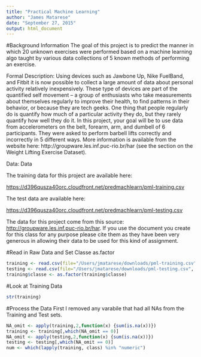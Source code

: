 ```yaml
---
title: "Practical Machine Learning"
author: "James Matarese"
date: "September 27, 2015"
output: html_document
---
```


#Background Information
The goal of this project is to predict the manner in which 20 unknown exercises were performed based on a machine learning algo taught by various data collections of 5 known methods of performing an exercise.

Formal Description:
Using devices such as Jawbone Up, Nike FuelBand, and Fitbit it is now possible to collect a large amount of data about personal activity relatively inexpensively. These type of devices are part of the quantified self movement – a group of enthusiasts who take measurements about themselves regularly to improve their health, to find patterns in their behavior, or because they are tech geeks. One thing that people regularly do is quantify how much of a particular activity they do, but they rarely quantify how well they do it. In this project, your goal will be to use data from accelerometers on the belt, forearm, arm, and dumbell of 6 participants. They were asked to perform barbell lifts correctly and incorrectly in 5 different ways. More information is available from the website here: http://groupware.les.inf.puc-rio.br/har (see the section on the Weight Lifting Exercise Dataset). 

Data:
Data 


The training data for this project are available here: 

<https://d396qusza40orc.cloudfront.net/predmachlearn/pml-training.csv>

The test data are available here: 

<https://d396qusza40orc.cloudfront.net/predmachlearn/pml-testing.csv>

The data for this project come from this source: <http://groupware.les.inf.puc-rio.br/har>. If you use the document you create for this class for any purpose please cite them as they have been very generous in allowing their data to be used for this kind of assignment. 


#Read in Raw Data and Set Classe as.factor
```r
training <- read.csv(file="/Users/jmatarese/downloads/pml-training.csv", header=TRUE, as.is = TRUE, stringsAsFactors = FALSE, sep=',', na.strings=c('NA','','#DIV/0!'))
testing <- read.csv(file="/Users/jmatarese/downloads/pml-testing.csv", header=TRUE, as.is = TRUE, stringsAsFactors = FALSE, sep=',', na.strings=c('NA','','#DIV/0!'))
training$classe <- as.factor(training$classe) 
```

#Look at Training Data
```r
str(training)
```

#Process the Data
First I removed any varabile that had all NAs from the Training and Test sets.
```r
NA_omit <- apply(training,2,function(x) {sum(is.na(x))}) 
training <- training[,which(NA_omit == 0)]
NA_omit <- apply(testing,2,function(x) {sum(is.na(x))}) 
testing <- testing[,which(NA_omit == 0)]
num <- which(lapply(training, class) %in% "numeric")
```

